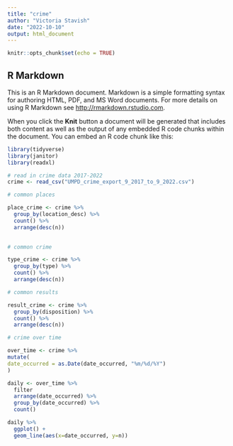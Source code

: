 ```yaml
---
title: "crime"
author: "Victoria Stavish"
date: "2022-10-10"
output: html_document
---
```


```r
knitr::opts_chunk$set(echo = TRUE)
```

## R Markdown

This is an R Markdown document. Markdown is a simple formatting syntax for authoring HTML, PDF, and MS Word documents. For more details on using R Markdown see <http://rmarkdown.rstudio.com>.

When you click the **Knit** button a document will be generated that includes both content as well as the output of any embedded R code chunks within the document. You can embed an R code chunk like this:

```r
library(tidyverse)
library(janitor)
library(readxl)

```
```r
# read in crime data 2017-2022
crime <- read_csv("UMPD_crime_export_9_2017_to_9_2022.csv")

```

```r
# common places

place_crime <- crime %>%
  group_by(location_desc) %>%
  count() %>%
  arrange(desc(n))
  
```

```r
# common crime

type_crime <- crime %>%
  group_by(type) %>%
  count() %>%
  arrange(desc(n))

```


```r
# common results

result_crime <- crime %>%
  group_by(disposition) %>%
  count() %>%
  arrange(desc(n))

```

```r
# crime over time

over_time <- crime %>%
mutate(
date_occurred = as.Date(date_occurred, "%m/%d/%Y")
)

daily <- over_time %>%
  filter
  arrange(date_occurred) %>%
  group_by(date_occurred) %>%
  count()

daily %>%
  ggplot() +
  geom_line(aes(x=date_occurred, y=n))


```


